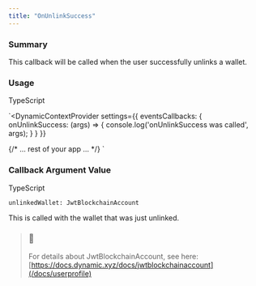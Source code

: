 ```yaml
---
title: "OnUnlinkSuccess"
---
```


### Summary

This callback will be called when the user successfully unlinks a wallet.

### Usage

TypeScript

`<DynamicContextProvider
  settings={{
    eventsCallbacks: {
      onUnlinkSuccess: (args) => {
        console.log('onUnlinkSuccess was called', args);
      }
    }
  }}
>
 {/* ... rest of your app ... */}
</DynamicContextProvider>
`

### Callback Argument Value

TypeScript

`unlinkedWallet: JwtBlockchainAccount
`

This is called with the wallet that was just unlinked.

> ### 📘
> 
> For details about JwtBlockchainAccount, see here: [https://docs.dynamic.xyz/docs/jwtblockchainaccount](/docs/userprofile)